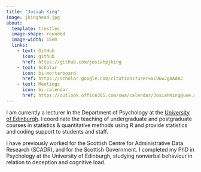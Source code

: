 ---
title: "Josiah King"
image: jkinghead.jpg
about: 
  template: trestles
  image-shape: rounded
  image-width: 15em
  links:
    - text: GitHub
      icon: github
      href: https://github.com/josiahpjking
    - text: Scholar
      icon: bi-mortarboard
      href: https://scholar.google.com/citations?user=xCUGwJgAAAAJ
    - text: Meetings
      icon: bi-calendar
      href: https://outlook.office365.com/owa/calendar/JosiahKing@uoe.onmicrosoft.com/bookings/
---

I am currently a lecturer in the Department of Psychology at the [University of Edinburgh](https://www.ed.ac.uk/){target="_blank"}. I coordinate the teaching of undergraduate and postgraduate courses in statistics & quantitative methods using R and provide statistics and coding support to students and staff.  

I have previously worked for the Scottish Centre for Administrative Data Research (SCADR), and for the Scottish Government. I completed my PhD in Psychology at the University of Edinburgh, studying nonverbal behaviour in relation to deception and cognitive load. 